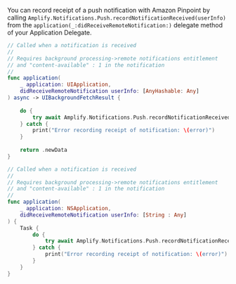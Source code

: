 You can record receipt of a push notification with Amazon Pinpoint by calling `Amplify.Notifications.Push.recordNotificationReceived(userInfo)` from the `application(_:didReceiveRemoteNotification:)` delegate method of your Application Delegate.

<BlockSwitcher>
<Block name="iOS">

```swift
// Called when a notification is received
//
// Requires background processing->remote notifications entitlement
// and "content-available" : 1 in the notification
//
func application(
    _ application: UIApplication,
    didReceiveRemoteNotification userInfo: [AnyHashable: Any]
) async -> UIBackgroundFetchResult {
    
    do {
        try await Amplify.Notifications.Push.recordNotificationReceived(userInfo)
    } catch {
        print("Error recording receipt of notification: \(error)")
    }
    
    return .newData
}
```

</Block>
<Block name="macOS">

```swift
// Called when a notification is received
//
// Requires background processing->remote notifications entitlement
// and "content-available" : 1 in the notification
//
func application(
    _ application: NSApplication,
    didReceiveRemoteNotification userInfo: [String : Any]
) {   
    Task {
        do {
            try await Amplify.Notifications.Push.recordNotificationReceived(userInfo)
        } catch {
            print("Error recording receipt of notification: \(error)")
        }
    }
}
```

</Block>
</BlockSwitcher>
